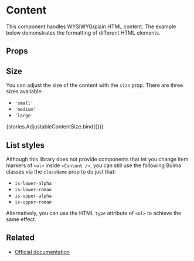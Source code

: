 
<Meta title="Elements/Content" />

# Content

This component handles WYSIWYG/plain HTML content.
The example below demonstrates the formatting of different HTML elements.

<Canvas>
  <Story story={stories.Default} />
</Canvas>

## Props

<ArgsTable of={Content} />

## Size

You can adjust the size of the content with the `size` prop.
There are three sizes available:

- `'small'`
- `'medium'`
- `'large'`

<Canvas>
  <Story name="Adjustable size" args={{ size: 'small' }}>
    {stories.AdjustableContentSize.bind({})}
  </Story>
</Canvas>

## List styles

Although this library does not provide components that let you change item markers of `<ol>` inside `<Content />`,
you can still use the following Bulma classes via the `className` prop to do just that:

- `is-lower-alpha`
- `is-lower-roman`
- `is-upper-alpha`
- `is-upper-roman`

Alternatively, you can use the HTML `type` attribute of `<ol>` to achieve the same effect.

<Canvas>
  <Story story={stories.CustomizeItemMarkers} />
</Canvas>

## Related

- [Official documentation](https://bulma.io/documentation/elements/content/)

